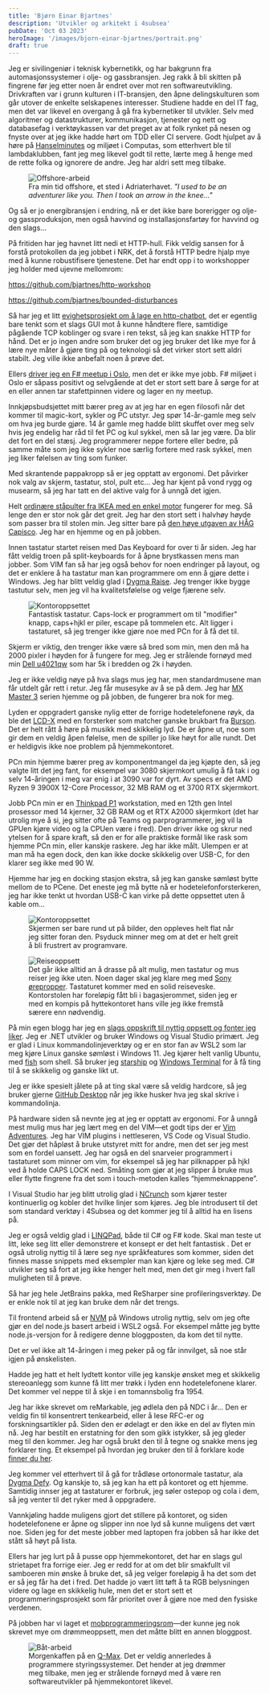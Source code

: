 ```yaml
---
title: 'Bjørn Einar Bjartnes'
description: 'Utvikler og arkitekt i 4subsea'
pubDate: 'Oct 03 2023'
heroImage: '/images/bjorn-einar-bjartnes/portrait.png'
draft: true
---
```








<Question1/>

Jeg er sivilingeniør i teknisk kybernetikk, og har bakgrunn fra automasjonssystemer i olje- og gassbransjen. Jeg rakk å bli skitten på fingrene før jeg etter noen år endret over mot ren softwareutvikling. Drivkraften var i grunn kulturen i IT-bransjen, den åpne delingskulturen som går utover de enkelte selskapenes interesser. Studiene hadde en del IT fag, men det var likevel en overgang å gå fra kybernetiker til utvikler. Selv med algoritmer og datastrukturer, kommunikasjon, tjenester og nett og databasefag i verktøykassen var det preget av at folk rynket på nesen og fnyste over at jeg ikke hadde hørt om TDD eller CI servere. Godt hjulpet av å høre på [Hanselminutes](https://hanselminutes.com/) og miljøet i Computas, som etterhvert ble til lambdaklubben, fant jeg meg likevel godt til rette, lærte meg å henge med de rette folka og ignorere de andre. Jeg har aldri sett meg tilbake.
<figure>
	<img src="/images/bjorn-einar-bjartnes/image3.png" alt="Offshore-arbeid"/>
	<figcaption>
		Fra min tid offshore, et sted i Adriaterhavet. <i>"I used to be an adventurer like you. Then I took an arrow in the knee..." </i> 
	</figcaption>
</figure>

Og så er jo energibransjen i endring, nå er det ikke bare borerigger og olje- og gassproduksjon, men også havvind og installasjonsfartøy for havvind og den slags...

På fritiden har jeg havnet litt nedi et HTTP-hull. Fikk veldig sansen for å forstå protokollen da jeg jobbet i NRK, det å forstå HTTP bedre hjalp mye med å kunne robustifisere tjenestene. Det har endt opp i to workshopper jeg holder med ujevne mellomrom:

https://github.com/bjartnes/http-workshop

https://github.com/bjartnes/bounded-disturbances

Så har jeg et litt [evighetsprosjekt om å lage en http-chatbot](https://github.com/bjartwolf/http_chatbot/), det er egentlig bare tenkt som et slags GUI mot å kunne håndtere flere, samtidige pågående TCP koblinger og svare i ren tekst, så jeg kan snakke HTTP for hånd. Det er jo ingen andre som bruker det og jeg bruker det like mye for å lære nye måter å gjøre ting på og teknologi så det virker stort sett aldri stabilt. Jeg ville ikke anbefalt noen å prøve det.

Ellers [driver jeg en F# meetup i Oslo](https://www.meetup.com/oslofsharp), men det er ikke mye jobb. F# miljøet i Oslo er såpass positivt og selvgående at det er stort sett bare å sørge for at en eller annen tar stafettpinnen videre og lager en ny meetup.

<Question2/>

Innkjøpsbudsjettet mitt bærer preg av at jeg har en egen filosofi når det kommer til magic-kort, sykler og PC utstyr. Jeg spør 14-år-gamle meg selv om hva jeg burde gjøre. 14 år gamle meg hadde blitt skuffet over meg selv hvis jeg endelig har råd til fet PC og kul sykkel, men så lar jeg være. Da blir det fort en del stæsj. Jeg programmerer neppe fortere eller bedre, på samme måte som jeg ikke sykler noe særlig fortere med rask sykkel, men jeg liker følelsen av ting som funker.

Med skrantende pappakropp så er jeg opptatt av ergonomi. Det påvirker nok valg av skjerm, tastatur, stol, pult etc… Jeg har kjent på vond rygg og musearm, så jeg har tatt en del aktive valg for å unngå det igjen.

Helt <a href="https://www.ikea.com/no/no/cat/stabord-55008/learning"> ordinære ståpulter fra IKEA med en enkel motor</a> fungerer for meg. Så lenge den er stor nok går det greit. Jeg har den stort sett i halvhøy høyde som passer bra til stolen min. Jeg sitter bare på <a href="https://store.flokk.com/norway/en-gb/products/hag-capisco?model=8106-STD&code=02AZ62">den høye utgaven av HÅG Capisco</a>. Jeg har en hjemme og en på jobben.

Innen tastatur startet reisen med Das Keyboard for over ti år siden. Jeg har fått veldig troen på split-keyboards for å åpne brystkassen mens man jobber. Som VIM fan så har jeg også behov for noen endringer på layout, og det er enklere å ha tastatur man kan programmere om enn å gjøre dette i Windows. Jeg har blitt veldig glad i <a href="https://dygma.com/pages/raise">Dygma Raise</a>. Jeg trenger ikke bygge tastutur selv, men jeg vil ha kvalitetsfølelse og velge fjærene selv.
<figure>
	<img src="/images/bjorn-einar-bjartnes/dygma.png" alt="Kontoroppsettet"/>
	<figcaption>
	Fantastisk tastatur. Caps-lock er programmert om til "modifier" knapp, caps+hjkl er piler, escape på tommelen etc. Alt ligger i tastaturet, så jeg trenger ikke gjøre noe med PCn for å få det til.
	</figcaption>
</figure>

Skjerm er viktig, den trenger ikke være så bred som min, men den må ha 2000 pixler i høyden for å fungere for meg. Jeg er strålende fornøyd med min <a href="https://www.dell.com/no-no/shop/dell-ultrasharp-40-buet-wuhd-skjerm-u4021qw/apd/210-ayjf/skjermer-og-skjermutstyr">Dell u4021qw</a> som har 5k i bredden og 2k i høyden.


Jeg er ikke veldig nøye på hva slags mus jeg har, men standardmusene man får utdelt går rett i retur. Jeg får musesyke av å se på dem. Jeg har <a href="https://www.logitech.com/no-no/products/mice/mx-master-3s.910-006559.html">MX Master 3</a> serien hjemme og på jobben, de fungerer bra nok for meg.  

Lyden er oppgradert ganske nylig etter de forrige hodetelefonene røyk, da ble det <a href="https://www.audeze.com/products/lcd-x">LCD-X</a> med en forsterker som matcher ganske brukbart fra <a href="https://www.bursonaudio.com/products/playmate-2/">Burson</a>. Det er helt rått å høre på musikk med skikkelig lyd. De er åpne ut, noe som gir dem en veldig åpen følelse, men de spiller jo like høyt for alle rundt. Det er heldigvis ikke noe problem på hjemmekontoret.

PCn min hjemme bærer preg av komponentmangel da jeg kjøpte den, så jeg valgte litt det jeg fant, for eksempel var 3080 skjermkort umulig å få tak i og selv 14-åringen i meg var enig i at 3090 var for dyrt. Av specs er det AMD Ryzen 9 3900X 12-Core Processor, 32 MB RAM og et 3700 RTX skjermkort.

Jobb PCn min er en <a href="https://www.lenovo.com/us/en/p/laptops/thinkpad/thinkpadp/thinkpad-p1-gen-5-(16-inch-intel)/len101t0033">Thinkpad P1</a> workstation, med en 12th gen Intel prosessor med 14 kjerner, 32 GB RAM og et RTX A2000 skjermkort (det har utrolig mye å si, jeg sitter ofte på Teams og parprogrammerer, jeg vil la GPUen kjøre video og la CPUen være i fred). Den driver ikke og skrur ned ytelsen for å spare kraft, så den er for alle praktiske formål like rask som hjemme PCn min, eller kanskje raskere. Jeg har ikke målt. Ulempen er at man må ha egen dock, den kan ikke docke skikkelig over USB-C, for den klarer seg ikke med 90 W.

Hjemme har jeg en docking stasjon ekstra, så jeg kan ganske sømløst bytte mellom de to PCene. Det eneste jeg må bytte nå er hodetelefonforsterkeren, jeg har ikke tenkt ut hvordan USB-C kan virke på dette oppsettet uten å kable om…

<figure>
	<img src="/images/bjorn-einar-bjartnes/image4.png" alt="Kontoroppsettet"/>
	<figcaption>
	Skjermen ser bare rund ut på bilder, den oppleves helt flat når jeg sitter foran den. Psyduck minner meg om at det er helt greit å bli frustrert av programvare.
	</figcaption>
</figure>

<figure>
	<img src="/images/bjorn-einar-bjartnes/hyttekontor.png" alt="Reiseoppsett"/>
	<figcaption>
	Det går ikke alltid an å drasse på alt mulig, men tastatur og mus reiser jeg ikke uten. Noen dager skal jeg klare meg med <a href="https://www.whathifi.com/reviews/sony-wf-1000xm5">Sony ørepropper</a>. Tastaturet kommer med en solid reiseveske. Kontorstolen har foreløpig fått bli i bagasjerommet, siden jeg er med en kompis på hyttekontoret hans ville jeg ikke fremstå særere enn nødvendig.
	</figcaption>
</figure>


<Question3/>

På min egen blogg har jeg en [slags oppskrift til nyttig oppsett og fonter jeg liker](https://blog.bjartnes.dev/posts/how-i-set-up-powershell-to-look-good/). Jeg er .NET utvikler og bruker Windows og Visual Studio primært. Jeg er glad i Linux kommandolinjeverktøy og er en stor fan av WSL2 som lar meg kjøre Linux ganske sømløst i Windows 11. Jeg kjører helt vanlig Ubuntu, med <a href="https://fishshell.com/">fish</a> som shell. Så bruker jeg [starship](https://starship.rs/) og <a href="https://apps.microsoft.com/store/detail/windows-terminal/9N0DX20HK701">Windows Terminal</a> for å få ting til å se skikkelig og ganske likt ut.

Jeg er ikke spesielt jålete på at ting skal være så veldig hardcore, så jeg bruker gjerne <a href="https://desktop.github.com/">GitHub Desktop</a> når jeg ikke husker hva jeg skal skrive i kommandolinja.

På hardware siden så nevnte jeg at jeg er opptatt av ergonomi. For å unngå mest mulig mus har jeg lært meg en del VIM—et godt tips der er [Vim Adventures](https://vim-adventures.com/). Jeg har VIM plugins i nettleseren, VS Code og Visual Studio. Det gjør det håpløst å bruke utstyret mitt for andre, men det ser jeg mest som en fordel uansett. Jeg har også en del snarveier programmert i tastaturet som minner om vim, for eksempel så jeg har pilknapper på hjkl ved å holde CAPS LOCK ned. Småting som gjør at jeg slipper å bruke mus eller flytte fingrene fra det som i touch-metoden kalles “hjemmeknappene”.

I Visual Studio har jeg blitt utrolig glad i <a href="https://www.ncrunch.net/">NCrunch</a> som kjører tester kontinuerlig og kobler det hvilke linjer som kjøres. Jeg ble introdusert til det som standard verktøy i 4Subsea og det kommer jeg til å alltid ha en lisens på.

Jeg er også veldig glad i <a href="https://www.linqpad.net/">LINQPad</a>, både til C# og F# kode. Skal man teste ut litt, leke seg litt eller demonstrere et konsept er det helt fantastisk . Det er også utrolig nyttig til å lære seg nye språkfeatures som kommer, siden det finnes masse snippets med eksempler man kan kjøre og leke seg med. C# utvikler seg så fort at jeg ikke henger helt med, men det gir meg i hvert fall muligheten til å prøve.

Så har jeg hele JetBrains pakka, med ReSharper sine  profileringsverktøy. De er enkle nok til at jeg kan bruke dem når det trengs.

Til frontend arbeid så er <a href="https://github.com/coreybutler/nvm-windows">NVM</a> på Windows utrolig nyttig, selv om jeg ofte gjør en del node.js basert arbeid i WSL2 også. For eksempel måtte jeg bytte node.js-versjon for å redigere denne bloggposten, da kom det til nytte.


<Question4/>

Det er vel ikke alt 14-åringen i meg peker på og får innvilget, så noe står igjen på ønskelisten.

Hadde jeg hatt et helt lydtett kontor ville jeg kanskje ønsket meg et skikkelig stereoanlegg som kunne få litt mer trøkk i lyden enn hodetelefonene klarer. Det kommer vel neppe til å skje i en tomannsbolig fra 1954.

Jeg har ikke skrevet om reMarkable, jeg ødlela den på NDC i år... Den er veldig fin til konsentrert tenkearbeid, eller å lese RFC-er og forskningsartikler på. Siden den er ødelagt er den ikke en del av flyten min nå.  Jeg har bestilt en erstatning for den som gikk istykker, så jeg gleder meg til den kommer. Jeg har også brukt den til å tegne og snakke mens jeg forklarer ting. Et eksempel på hvordan jeg bruker den til å forklare kode [finner du her](https://twitter.com/bjartnes/status/1586770154901364740).

Jeg kommer vel etterhvert til å gå for trådløse ortonormale tastatur, ala <a href="https://dygma.com/pages/defy">Dygma Defy</a>. Og kanskje to, så jeg kan ha ett på kontoret og ett hjemme. Samtidig innser jeg at tastaturer er forbruk, jeg søler ostepop og cola i dem, så jeg venter til det ryker med å oppgradere.

Vannkjøling hadde muligens gjort det stillere på kontoret, og siden hodetelefonene er åpne og slipper inn noe lyd så kunne muligens det vært noe. Siden jeg for det meste jobber med laptopen fra jobben så har ikke det stått så høyt på lista.

Ellers har jeg lurt på å pusse opp hjemmekontoret, det har en slags gul strietapet fra forrige eier. Jeg er redd for at om det blir smakfullt vil samboeren min ønske å bruke det, så jeg velger foreløpig å ha det som det er så jeg får ha det i fred. Det hadde jo vært litt tøft å ta RGB belysningen videre og lage en skikkelig hule, men det er stort sett et programmeringsprosjekt som får prioritet over å gjøre noe med den fysiske verdenen.

På jobben har vi laget et [mobprogrammeringsrom](https://twitter.com/bjartnes/status/1519935840675368960)—der kunne jeg nok skrevet mye om drømmeoppsett, men det måtte blitt en annen bloggpost.

<figure>
	<img src="/images/bjorn-einar-bjartnes/image2.png" alt="Båt-arbeid"/>
	<figcaption>
		Morgenkaffen på en <a href="https://en.wikipedia.org/wiki/Q-Max">Q-Max</a>. Det er veldig annerledes å programmere styringssystemer. Det hender at jeg drømmer meg tilbake, men jeg er strålende fornøyd med å være ren softwareutvikler på hjemmekontoret likevel.
	</figcaption>
</figure>